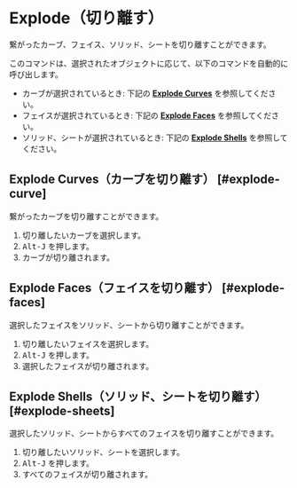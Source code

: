 
# Explode（切り離す）

<Reference shortcut="Alt-J" command="Explode" button="" />

繋がったカーブ、フェイス、ソリッド、シートを切り離すことができます。

このコマンドは、選択されたオブジェクトに応じて、以下のコマンドを自動的に呼び出します。
- カーブが選択されているとき: 下記の [**Explode Curves**](#explode-curve) を参照してください。
- フェイスが選択されているとき: 下記の [**Explode Faces**](#explode-faces) を参照してください。
- ソリッド、シートが選択されているとき: 下記の [**Explode Shells**](#explode-sheets) を参照してください。

## Explode Curves（カーブを切り離す） [#explode-curve]

繋がったカーブを切り離すことができます。

1. 切り離したいカーブを選択します。
2. <kbd>Alt-J</kbd> を押します。
3. カーブが切り離されます。

## Explode Faces（フェイスを切り離す） [#explode-faces]

選択したフェイスをソリッド、シートから切り離すことができます。

1. 切り離したいフェイスを選択します。
2. <kbd>Alt-J</kbd> を押します。
3. 選択したフェイスが切り離されます。

## Explode Shells（ソリッド、シートを切り離す） [#explode-sheets]

選択したソリッド、シートからすべてのフェイスを切り離すことができます。

1. 切り離したいソリッド、シートを選択します。
2. <kbd>Alt-J</kbd> を押します。
3. すべてのフェイスが切り離されます。




